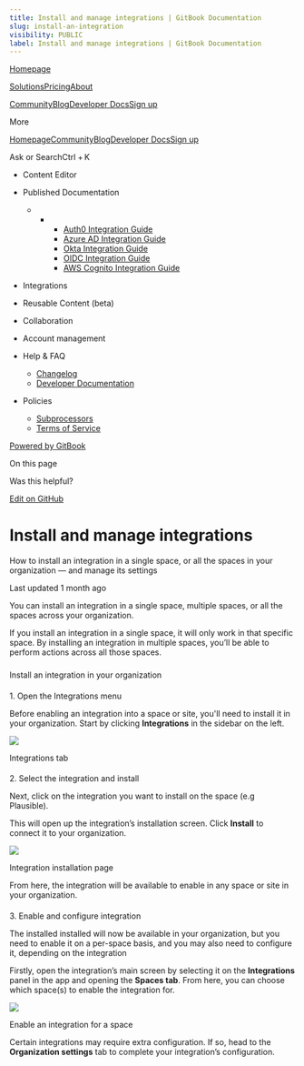 ```yaml
---
title: Install and manage integrations | GitBook Documentation
slug: install-an-integration
visibility: PUBLIC
label: Install and manage integrations | GitBook Documentation
---
```

[Homepage](https://www.gitbook.com/)

[Solutions](https://www.gitbook.com/solutions/public-docs)[Pricing](https://www.gitbook.com/pricing)[About](https://www.gitbook.com/about)

[Community](https://github.com/GitbookIO/community)[Blog](https://www.gitbook.com/blog)[Developer Docs](https://developer.gitbook.com/)[Sign up](https://gitbook.com/join)

More

[Homepage](https://www.gitbook.com/)[Community](https://github.com/GitbookIO/community)[Blog](https://www.gitbook.com/blog)[Developer Docs](https://developer.gitbook.com/)[Sign up](https://gitbook.com/join)

Ask or SearchCtrl + K

*   Content Editor
    
*   Published Documentation
    
    *   *   *   [Auth0 Integration Guide](https://developer.gitbook.com/visitor-authentication/guides/integrations/how-to-use-auth0-integration-for-visitor-authentication)
            *   [Azure AD Integration Guide](https://developer.gitbook.com/visitor-authentication/guides/integrations/how-to-use-azure-ad-integration-for-visitor-authentication)
            *   [Okta Integration Guide](https://developer.gitbook.com/visitor-authentication/guides/integrations/how-to-use-okta-integration-for-visitor-authentication)
            *   [OIDC Integration Guide](https://developer.gitbook.com/visitor-authentication/guides/integrations/how-to-use-the-oidc-integration-for-visitor-authentication)
            *   [AWS Cognito Integration Guide](https://developer.gitbook.com/visitor-authentication/guides/integrations/how-to-use-the-aws-cognito-integration-for-visitor-authentication)
            
        
    
*   Integrations
    
*   Reusable Content (beta)
    
*   Collaboration
    
*   Account management
    
*   Help & FAQ
    
    *   [Changelog](https://changelog.gitbook.com/)
    *   [Developer Documentation](https://developer.gitbook.com/)
*   Policies
    
    *   [Subprocessors](https://policies.gitbook.com/security/subprocessors)
    *   [Terms of Service](https://policies.gitbook.com/terms)

[Powered by GitBook](https://www.gitbook.com/?utm_source=content&utm_medium=trademark&utm_campaign=NkEGS7hzeqa35sMXQZ4X)

On this page

Was this helpful?

[Edit on GitHub](https://github.com/GitbookIO/public-docs/blob/main/integrations/install-an-integration.md)

Install and manage integrations
===============================

How to install an integration in a single space, or all the spaces in your organization — and manage its settings

Last updated 1 month ago

You can install an integration in a single space, multiple spaces, or all the spaces across your organization.

If you install an integration in a single space, it will only work in that specific space. By installing an integration in multiple spaces, you’ll be able to perform actions across all those spaces.

### 

[](#install-an-integration-in-your-organization)

Install an integration in your organization

#### 

[](#id-1.-open-the-integrations-menu)

1\. Open the Integrations menu

Before enabling an integration into a space or site, you'll need to install it in your organization. Start by clicking **Integrations** in the sidebar on the left.

![](https://docs.gitbook.com/~gitbook/image?url=https%3A%2F%2F1050631731-files.gitbook.io%2F%7E%2Ffiles%2Fv0%2Fb%2Fgitbook-x-prod.appspot.com%2Fo%2Fspaces%252FNkEGS7hzeqa35sMXQZ4X%252Fuploads%252F59SGx4oADRtEZ7QTcLNM%252Fintegrations-home.png%3Falt%3Dmedia%26token%3D2a6525f5-885a-43a6-8bc1-8b055e5c3e6d&width=768&dpr=4&quality=100&sign=f144616&sv=1)

Integrations tab

#### 

[](#id-2.-select-the-integration-and-install)

2\. Select the integration and install

Next, click on the integration you want to install on the space (e.g Plausible).

This will open up the integration’s installation screen. Click **Install** to connect it to your organization.

![](https://docs.gitbook.com/~gitbook/image?url=https%3A%2F%2F1050631731-files.gitbook.io%2F%7E%2Ffiles%2Fv0%2Fb%2Fgitbook-x-prod.appspot.com%2Fo%2Fspaces%252FNkEGS7hzeqa35sMXQZ4X%252Fuploads%252FBhBWzVxLO3b2HnLxdnBx%252Fintegrations-install.png%3Falt%3Dmedia%26token%3Dfab723bd-56a5-491f-942d-ef3994e53fd1&width=768&dpr=4&quality=100&sign=fcb89d26&sv=1)

Integration installation page

From here, the integration will be available to enable in any space or site in your organization.

#### 

[](#id-3.-enable-and-configure-integration)

3\. Enable and configure integration

The installed installed will now be available in your organization, but you need to enable it on a per-space basis, and you may also need to configure it, depending on the integration

Firstly, open the integration’s main screen by selecting it on the **Integrations** panel in the app and opening the **Spaces tab**. From here, you can choose which space(s) to enable the integration for.

![](https://docs.gitbook.com/~gitbook/image?url=https%3A%2F%2F1050631731-files.gitbook.io%2F%7E%2Ffiles%2Fv0%2Fb%2Fgitbook-x-prod.appspot.com%2Fo%2Fspaces%252FNkEGS7hzeqa35sMXQZ4X%252Fuploads%252FHlETYR8q0LN5zb8AujMZ%252Fintegrations-enable.png%3Falt%3Dmedia%26token%3Ddad4a716-2c60-43df-9fef-01e1999395e1&width=768&dpr=4&quality=100&sign=18cec5c0&sv=1)

Enable an integration for a space

Certain integrations may require extra configuration. If so, head to the **Organization settings** tab to complete your integration’s configuration.
